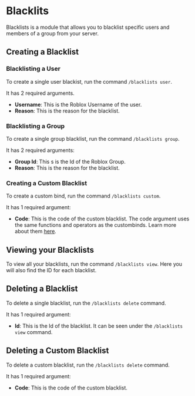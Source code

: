 # Blacklits

Blacklists is a module that allows you to blacklist specific users and members of a group from your server.

## Creating a Blacklist

### Blacklisting a User

To create a single user blackist, run the command `/blacklists user`.

It has 2 required arguments.

- **Username**: This is the Roblox Username of the user.
- **Reason**: This is the reason for the blacklist.

### Blacklisting a Group

To create a single group blacklist, run the command `/blacklists group`.

It has 2 required arguments:

- **Group Id**: This s is the Id of the Roblox Group.
- **Reason**: This is the reason for the blacklist.

### Creating a Custom Blacklist

To create a custom bind, run the command `/blacklists custom`.

It has 1 required argument:

- **Code**: This is the code of the custom blacklist.
  The code argument uses the same functions and operators as the custombinds. Learn more about them [here](/docs/custombinds#writing-the-code-argument).

## Viewing your Blacklists

To view all your blacklists, run the command `/blacklists view`. Here you will also find the ID for each blacklist.

## Deleting a Blacklist

To delete a single blacklist, run the `/blacklists delete` command.

It has 1 required argument:

- **Id**: This is the Id of the blacklist. It can be seen under the `/blacklists view` command.

## Deleting a Custom Blacklist

To delete a custom blacklist, run the `/blacklists delete` command.

It has 1 required argument:

- **Code**: This is the code of the custom blacklist.
